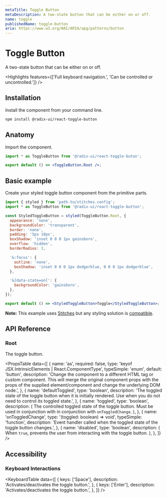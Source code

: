 ```yaml
---
metaTitle: Toggle Button
metaDescription: A two-state button that can be either on or off.
name: toggle
publishedName: toggle-button
aria: https://www.w3.org/WAI/ARIA/apg/patterns/button
---
```


# Toggle Button

<Description>A two-state button that can be either on or off.</Description>

<Highlights
  features={['Full keyboard navigation.', 'Can be controlled or uncontrolled.']}
/>

## Installation

Install the component from your command line.

```bash
npm install @radix-ui/react-toggle-button
```

## Anatomy

Import the component.

```jsx
import * as ToggleButton from '@radix-ui/react-toggle-buton';

export default () => <ToggleButton.Root />;
```

## Basic example

Create your styled toggle button component from the primitive parts.

```jsx
import { styled } from 'path-to/stitches.config';
import * as ToggleButton from '@radix-ui/react-toggle-button';

const StyledToggleButton = styled(ToggleButton.Root, {
  appearance: 'none',
  backgroundColor: 'transparent',
  border: 'none',
  padding: '5px 10px',
  boxShadow: 'inset 0 0 0 1px gainsboro',
  overflow: 'hidden',
  borderRadius: 3,

  '&:focus': {
    outline: 'none',
    boxShadow: 'inset 0 0 0 1px dodgerblue, 0 0 0 1px dodgerblue',
  },

  '&[data-state=on]': {
    backgroundColor: 'gainsboro',
  },
});

export default () => <StyledToggleButton>Toggle</StyledToggleButton>;
```

<Note>

**Note:** This example uses [Stitches](https://stitches.dev) but any styling solution is [compatible](/primitives/docs/guides/styling).

</Note>

## API Reference

### Root

The toggle button.

<PropsTable
  data={[
    {
      name: 'as',
      required: false,
      type: 'keyof JSX.IntrinsicElements | React.ComponentType<any>',
      typeSimple: 'enum',
      default: 'button',
      description:
        'Change the component to a different HTML tag or custom component. This will merge the original component props with the props of the supplied element/component and change the underlying DOM node.',
    },
    {
      name: 'defaultToggled',
      type: 'boolean',
      description:
        'The toggled state of the toggle button when it is initially rendered. Use when you do not need to control its toggled state.',
    },
    {
      name: 'toggled',
      type: 'boolean',
      description: (
        <span>
          The controlled toggled state of the toggle button. Must be used in
          conjunction with in conjunction with <Code>onToggledChange</Code>.
        </span>
      ),
    },
    {
      name: 'onToggledChange',
      type: '(toggled: boolean) => void',
      typeSimple: 'function',
      description:
        'Event handler called when the toggled state of the toggle button changes.',
    },
    {
      name: 'disabled',
      type: 'boolean',
      description: (
        <span>
          When <Code>true</Code>, prevents the user from interacting with the
          toggle button.
        </span>
      ),
    },
  ]}
/>

## Accessibility

### Keyboard Interactions

<KeyboardTable
  data={[
    {
      keys: ['Space'],
      description: 'Activates/deactivates the toggle button.',
    },
    {
      keys: ['Enter'],
      description: 'Activates/deactivates the toggle button.',
    },
  ]}
/>
